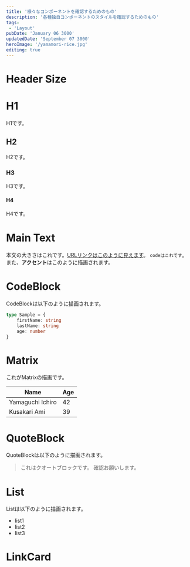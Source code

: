 ```yaml
---
title: '様々なコンポーネントを確認するためのもの'
description: '各種独自コンポーネントのスタイルを確認するためのもの'
tags:
 - 'Layout'
pubDate: 'January 06 3000'
updatedDate: 'September 07 3000'
heroImage: '/yamamori-rice.jpg'
editing: true
---
```



# Header Size

# H1
H1です。

## H2
H2です。

### H3
H3です。

#### H4
H4です。

# Main Text
本文の大きさはこれです。[URLリンクはこのように見えます](https://mountain-digital-business-card.pages.dev/)。
`codeはこれです`。また、**アクセント**はこのように描画されます。

# CodeBlock
CodeBlockは以下のように描画されます。
```typescript
type Sample = {
	firstName: string
	lastName: string
	age: number
}
```

# Matrix
これがMatrixの描画です。

|Name|Age|
|----|---|
|Yamaguchi Ichiro|42|
|Kusakari Ami|39|

# QuoteBlock
QuoteBlockは以下のように描画されます。
> これはクオートブロックです。
> 確認お願いします。

# List
Listは以下のように描画されます。
- list1
- list2
- list3

# LinkCard
<LinkCard url="https://docs.astro.build/ja/basics/layouts/" client:load />